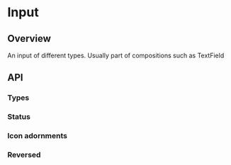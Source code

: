 
<Meta of={InputStories} />

# Input

<ResourceLinks
  sourceCode="https://github.com/cultureamp/kaizen-design-system/tree/main/packages/components/src/Input/Input"
  className="!mb-8"
/>

<KAIOInstallation exportNames="Input" />

## Overview

An input of different types. Usually part of compositions such as <LinkTo pageId="components-text-field">TextField</LinkTo>

<Canvas of={InputStories.Playground} />
<Controls of={InputStories.Playground} />

## API

### Types
<Canvas of={InputStories.Types} />

### Status
<Canvas of={InputStories.Status} />

### Icon adornments
<Canvas of={InputStories.Icons} />

### Reversed
<Canvas of={InputStories.Reversed} />
